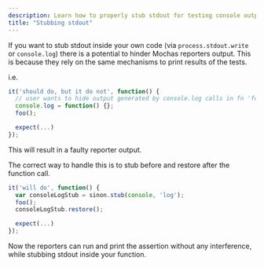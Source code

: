 ```yaml
---
description: Learn how to properly stub stdout for testing console output
title: "Stubbing stdout"
---
```


If you want to stub stdout inside your own code (via `process.stdout.write` or `console.log`) there is a potential to hinder Mochas reporters output. This is because they rely on the same mechanisms to print results of the tests.

i.e.

```javascript
it('should do, but it do not', function() {
  // user wants to hide output generated by console.log calls in fn 'foo'
  console.log = function() {};
  foo();

  expect(...)
});
```

This will result in a faulty reporter output.

The correct way to handle this is to stub before and restore after the function call.

```javascript
it('will do', function() {
  var consoleLogStub = sinon.stub(console, 'log');
  foo();
  consoleLogStub.restore();

  expect(...)
});
```

Now the reporters can run and print the assertion without any interference, while stubbing stdout inside your function.
